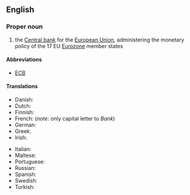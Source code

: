 ==English==
{{wikipedia}}
===Proper noun===
{{en-proper noun}}

# the [[central bank|Central bank]] for the [[European Union]], administering the monetary policy of the 17 EU [[Eurozone]] member states

====Abbreviations====
*[[ECB]]

====Translations====
{{trans-top|central bank for the European Union}}
* Danish: {{t-|da|Den Europæiske Centralbank}}
* Dutch: {{t-|nl|Europese Centrale Bank}}
* Finnish: {{t-|fi|Euroopan keskuspankki}}
* French: {{t-|fr|Banque centrale européenne|f}} (''note'': only capital letter to ''Bank'')
* German: {{t+|de|Europäische Zentralbank|f}}
* Greek: {{t-|el|Ευρωπαϊκή Κεντρική Τράπεζα|f|tr=Evropaïkí Kentrikí Trápeza}}
* Irish: {{t-|ga|Banc Ceannais Eorpach|m}}
{{trans-mid}}
* Italian: {{t+|it|Banca Centrale Europea|f}}
* Maltese: {{t-|mt|Bank Ċentrali Ewropew}}
* Portuguese: {{t-|pt|Banco Central Europeu|m}}
* Russian: {{t-|ru|Европейский центральный банк|m|tr=Jevropéjskij centrálʹnyj bank}}
* Spanish: {{t-|es|Banco Central Europeo|m}}
* Swedish: {{t-|sv|Europeiska centralbanken}}
* Turkish: {{t+|tr|Avrupa Merkez Bankası}}
{{trans-bottom}}
